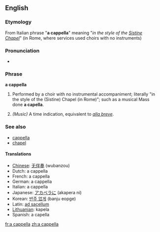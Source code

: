 ==English==

===Etymology===
From Italian phrase "'''a cappella'''" meaning "''in the style of the [[Sistine Chapel]]''" (in Rome, where services used choirs with no instruments)

===Pronunciation===
*{{audio|En-us-a_cappella.ogg|Audio (US)}}

===Phrase===
'''a cappella'''
# {{music}} Performed by a choir with no instrumental accompaniment; literally "in the style of the (Sistine) Chapel (in Rome)"; such as a musical Mass done '''a capella'''.
# ''(Music)'' A time indication, equivalent to ''[[alla breve]]''.

===See also===
*[[cappella]]
*[[chapel]]

====Translations====
* [[w:Chinese language|Chinese]]: [[无伴奏]] (wubanzou)
* Dutch: a cappella
* French: a cappella
* German: a cappella
* Italian: a cappella
* Japanese: [[アカペラに]] (akapera ni)
* Korean: [[반주 없게]] (banju eopge)
* Latin: [[ad sacellum]]
* [[w:Lithuanian language|Lithuanian]]: kapela
* Spanish: a capella

[[fr:a cappella]]
[[zh:a cappella]]